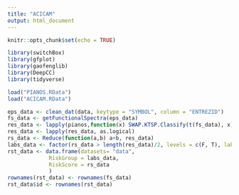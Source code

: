 ---
title: "ACICAM"
output: html_document
---

```{r setup, include=FALSE}
knitr::opts_chunk$set(echo = TRUE)
```

```{r}
library(switchBox)
library(gfplot)
library(gaofenglib)
library(DeepCC)
library(tidyverse)
```

```{r}
load("PIANOS.RData")
load("ACICAM.RData")

eps_data <- clean_dat(data, keytype = "SYMBOL", column = "ENTREZID")
fs_data <- getFunctionalSpectra(eps_data)
res_data <- lapply(pianos,function(x) SWAP.KTSP.Classify(t(fs_data), x))
res_data <- lapply(res_data, as.logical)
rs_data <- Reduce(function(a,b) a+b, res_data)
labs_data <- factor(rs_data > length(res_data)/2, levels = c(F, T), labels = c("Low Risk", "High Risk"))
rst_data <- data.frame(datasets= "data",
             RiskGroup = labs_data,
             RiskScore = rs_data
             )
rownames(rst_data) <- rownames(fs_data)
rst_data$id <- rownames(rst_data)
```